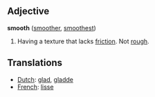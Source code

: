 ==Adjective==
'''smooth''' ([[smoother]], [[smoothest]])

#Having a texture that lacks [[friction]].  Not [[rough]].

==Translations==
*[[Dutch]]: [[glad]], [[gladde]]
*[[French]]: [[lisse]]